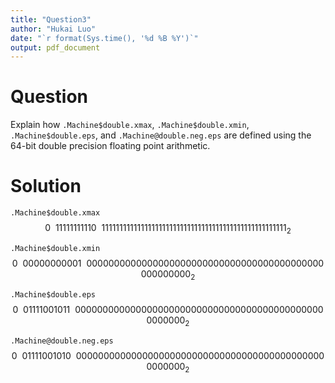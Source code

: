 ```yaml
---
title: "Question3"
author: "Hukai Luo"
date: "`r format(Sys.time(), '%d %B %Y')`"
output: pdf_document
---
```


# Question

Explain how `.Machine$double.xmax`, `.Machine$double.xmin`, `.Machine$double.eps`, and `.Machine@double.neg.eps` are defined using the 64-bit double precision floating point arithmetic.

# Solution

`.Machine$double.xmax`
$$0\ \ 11111111110\ \ 1111111111111111111111111111111111111111111111111111_{2}$$

`.Machine$double.xmin`
$$0\ \ 00000000001\ \ 0000000000000000000000000000000000000000000000000000_{2}$$

`.Machine$double.eps`
$$0\ \ 01111001011\ \ 0000000000000000000000000000000000000000000000000000_{2}$$

`.Machine@double.neg.eps`
$$0\ \ 01111001010\ \ 0000000000000000000000000000000000000000000000000000_{2}$$
